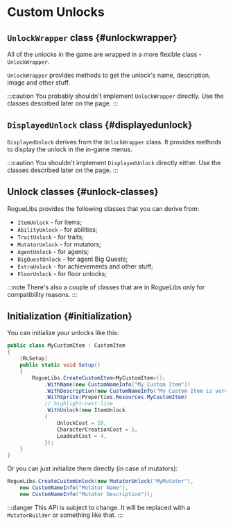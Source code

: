 # Custom Unlocks


## `UnlockWrapper` class {#unlockwrapper}

All of the unlocks in the game are wrapped in a more flexible class - `UnlockWrapper`.

`UnlockWrapper` provides methods to get the unlock's name, description, image and other stuff.

:::caution
You probably shouldn't implement `UnlockWrapper` directly. Use the classes described later on the page.
:::

## `DisplayedUnlock` class {#displayedunlock}

`DisplayedUnlock` derives from the `UnlockWrapper` class. It provides methods to display the unlock in the in-game menus.

:::caution
You shouldn't implement `DisplayedUnlock` directly either. Use the classes described later on the page.
:::

## Unlock classes {#unlock-classes}

RogueLibs provides the following classes that you can derive from:

- `ItemUnlock` - for items;
- `AbilityUnlock` - for abilities;
- `TraitUnlock` - for traits;
- `MutatorUnlock` - for mutators;
- `AgentUnlock` - for agents;
- `BigQuestUnlock` - for agent Big Quests;
- `ExtraUnlock` - for achievements and other stuff;
- `FloorUnlock` - for floor unlocks;

:::note
There's also a couple of classes that are in RogueLibs only for compatibility reasons.
:::

## Initialization {#initialization}

You can initialize your unlocks like this:

```csharp title="MyCustomItem.cs"
public class MyCustomItem : CustomItem
{
    [RLSetup]
    public static void Setup()
    {
        RogueLibs.CreateCustomItem<MyCustomItem>();
            .WithName(new CustomNameInfo("My Custom Item"))
            .WithDescription(new CustomNameInfo("My Custom Item is very cool and does a lot of great stuff"));
            .WithSprite(Properties.Resources.MyCustomItem)
            // highlight-next-line
            .WithUnlock(new ItemUnlock
            {
                UnlockCost = 10,
                CharacterCreationCost = 5,
                LoadoutCost = 4,
            });
    }
}
```

Or you can just initialize them directly (in case of mutators):

```csharp
RogueLibs.CreateCustomUnlock(new MutatorUnlock("MyMutator"),
    new CustomNameInfo("Mutator Name"),
    new CustomNameInfo("Mutator Description"));
```

:::danger
This API is subject to change. It will be replaced with a `MutatorBuilder` or something like that.
:::